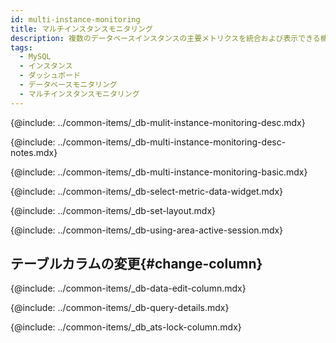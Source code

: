 ```yaml
---
id: multi-instance-monitoring
title: マルチインスタンスモニタリング
description: 複数のデータベースインスタンスの主要メトリクスを統合および表示できる機能を提供します。
tags:
  - MySQL
  - インスタンス
  - ダッシュボード
  - データベースモニタリング
  - マルチインスタンスモニタリング
---
```



<!-- 概要 -->

{@include: ../common-items/_db-mulit-instance-monitoring-desc.mdx}

<!-- Notes -->

{@include: ../common-items/_db-multi-instance-monitoring-desc-notes.mdx}

<!-- 기본 화면 안내 -->

{@include: ../common-items/_db-multi-instance-monitoring-basic.mdx} 

<!-- 지표 선택하기 -->

{@include: ../common-items/_db-select-metric-data-widget.mdx}   

<!-- 레이아웃 설정하기 -->

{@include: ../common-items/_db-set-layout.mdx}   

<!-- 액티브 세션 영역 활용하기 -->

{@include: ../common-items/_db-using-area-active-session.mdx} 

## テーブルカラムの変更{#change-column}

{@include: ../common-items/_db-data-edit-column.mdx}

{@include: ../common-items/_db-query-details.mdx} 

<!-- 컬럼 정보 안내 -->

{@include: ../common-items/_db_ats-lock-column.mdx}
